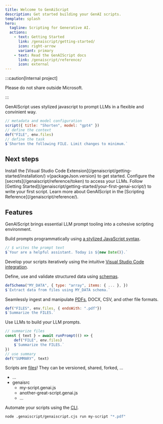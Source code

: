 ```yaml
---
title: Welcome to GenAiScript
description: Get started building your GenAI scripts.
template: splash
hero:
  tagline: Scripting for Generative AI.
  actions:
    - text: Getting Started
      link: /genaiscript/getting-started/
      icon: right-arrow
      variant: primary
    - text: Read the GenAIScript docs
      link: /genaiscript/reference/
      icon: external
---
```



:::caution[Internal project]

Please do not share outside Microsoft.

:::

GenAIScript uses stylized javascript to prompt LLMs in a flexible and convinient way.

```js wrap
// metadata and model configuration
script({ title: "Shorten", model: "gpt4" })
// define the context 
def("FILE", env.files)
// define the task
$`Shorten the following FILE. Limit changes to minimum.`
```

## Next steps

<CardGrid stagger>
	<Card title="Install the extension" icon="puzzle">
		Install the [Visual Studio Code Extension](/genaiscript/getting-started/installation/)
v{packageJson.version}
		to get started.
	</Card>
	<Card title="Configure your LLMs" icon="setting">
		Configure the [secrets](/genaiscript/reference/token) to access your LLMs.
	</Card>
	<Card title="Write your first script" icon="pencil">
		Follow [Getting Started](/genaiscript/getting-started/your-first-genai-script/) to write your first script.
	</Card>
	<Card title="Read the docs" icon="open-book">
		Learn more about GenAIScript in the [Scripting Reference](/genaiscript/reference/).
	</Card>
</CardGrid>

## Features

GenAIScript brings essential LLM prompt tooling into a cohesive scripting environment.

<CardGrid>

<Card title="Stylized Javascript" icon="seti:javascript">

Build prompts programmatically using [a stylized JavaScript syntax](/genaiscript/reference/scripts/).

```js
// $ writes the prompt text
$`Your are a helpful assistant. Today is ${new Date()}.`
```

</Card>

<Card title="Fast Development Loop" icon="rocket">

Develop your scripts iteratively using the intuitive [Visual Studio Code integration](/genaiscript/reference/vscode).

</Card>

<Card title="Data Schemas" icon="list-format">

Define, use and validate structured data using [schemas](/genaiscript/reference/scripts/schemas).

```js
defSchema("MY_DATA", { type: "array", items: { ... }, })
$`Extract data from files using MY_DATA schema.`
```

</Card>

<Card title="Ingest PDFs, DOCX, CSV, .." icon="seti:pdf">

Seamlessly ingest and manipulate [PDFs](/genaiscript/reference/scripts/pdfs), DOCX, CSV, and other file formats.

```js
def("FILES", env.files, { endsWith: ".pdf"})
$`Summarize the FILES.`
```

</Card>

<Card title="LLM Composition" icon="external">

Use LLMs to build your LLM prompts.

```js
// summarize files
const { text } = await runPrompt(() => {
    def("FILE", env.files)
	$`Summarize the FILES.`
})
// use summary
def("SUMMARY", text)
```

</Card>

<Card title="Reuse and Share Scripts" icon="star">

Scripts are [files](/genaiscript/reference/scripts/)! They can be versioned, shared, forked, ...

<FileTree>

- …
- genaisrc
  - my-script.genai.js
  - another-great-script.genai.js
  - …


</FileTree>

</Card>

<Card title="Automate" icon="github">

Automate your scripts using the [CLI](/genaiscript/reference/cli).

```bash frame="none"
node .genaiscript/genaiscript.cjs run my-script "*.pdf"
```

</Card>


</CardGrid>